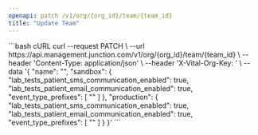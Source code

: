 ```yaml
---
openapi: patch /v1/org/{org_id}/team/{team_id}
title: "Update Team"
---
```



<OrgManagementAPI />


<RequestExample>
```bash cURL
curl --request PATCH \
  --url https://api.management.junction.com/v1/org/{org_id}/team/{team_id} \
  --header 'Content-Type: application/json' \
  --header 'X-Vital-Org-Key: <api-key>' \
  --data '{
  "name": "<string>",
  "sandbox": {
    "lab_tests_patient_sms_communication_enabled": true,
    "lab_tests_patient_email_communication_enabled": true,
    "event_type_prefixes": [
      "<string>"
    ]
  },
  "production": {
    "lab_tests_patient_sms_communication_enabled": true,
    "lab_tests_patient_email_communication_enabled": true,
    "event_type_prefixes": [
      "<string>"
    ]
  }
}'
```
</RequestExample>
